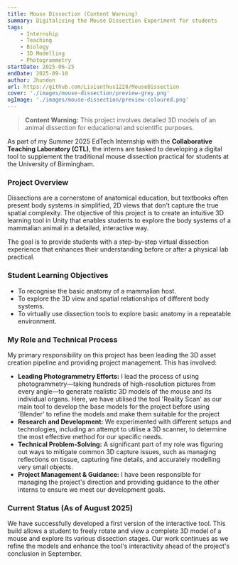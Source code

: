 ```yaml
---
title: Mouse Dissection (Content Warning)
summary: Digitalising the Mouse Dissection Experiment for students 
tags:
    - Internship
    - Teaching
    - Biology
    - 3D Modelling
    - Photogrammetry
startDate: 2025-06-25
endDate: 2025-09-10
author: Jhundon
url: https://github.com/Lisianthus1228/MouseDissection
cover: './images/mouse-dissection/preview-grey.png'
ogImage: './images/mouse-dissection/preview-coloured.png'
---
```


> **Content Warning:** This project involves detailed 3D models of an animal dissection for educational and scientific purposes.

As part of my Summer 2025 EdTech Internship with the **Collaborative Teaching Laboratory (CTL)**, the interns are tasked to developing a digital tool to supplement the traditional mouse dissection practical for students at the University of Birmingham.

### Project Overview
Dissections are a cornerstone of anatomical education, but textbooks often present body systems in simplified, 2D views that don't capture the true spatial complexity. The objective of this project is to create an intuitive 3D learning tool in Unity that enables students to explore the body systems of a mammalian animal in a detailed, interactive way.

The goal is to provide students with a step-by-step virtual dissection experience that enhances their understanding before or after a physical lab practical.

### Student Learning Objectives
* To recognise the basic anatomy of a mammalian host.
* To explore the 3D view and spatial relationships of different body systems.
* To virtually use dissection tools to explore basic anatomy in a repeatable environment.

### My Role and Technical Process
My primary responsibility on this project has been leading the 3D asset creation pipeline and providing project management. This has involved:

* **Leading Photogrammetry Efforts:** I lead the process of using photogrammetry—taking hundreds of high-resolution pictures from every angle—to generate realistic 3D models of the mouse and its individual organs. Here, we have utilised the tool 'Reality Scan' as our main tool to develop the base models for the project before using 'Blender' to refine the models and make them suitable for the project
* **Research and Development:** We experimented with different setups and technologies, including an attempt to utilise a 3D scanner, to determine the most effective method for our specific needs.
* **Technical Problem-Solving:** A significant part of my role was figuring out ways to mitigate common 3D capture issues, such as managing reflections on tissue, capturing fine details, and accurately modelling very small objects.
* **Project Management & Guidance:** I have been responsible for managing the project's direction and providing guidance to the other interns to ensure we meet our development goals.

### Current Status (As of August 2025)
We have successfully developed a first version of the interactive tool. This build allows a student to freely rotate and view a complete 3D model of a mouse and explore its various dissection stages. Our work continues as we refine the models and enhance the tool's interactivity ahead of the project's conclusion in September.
